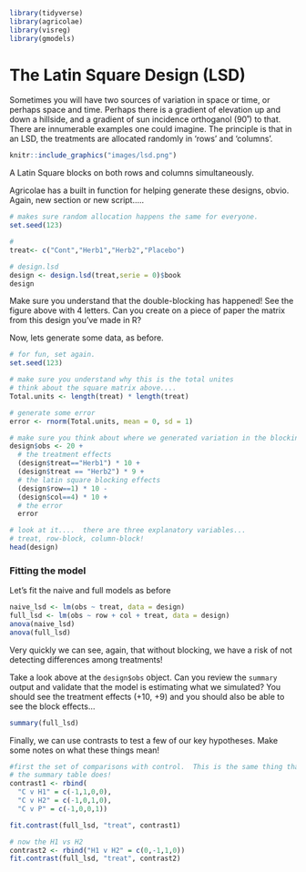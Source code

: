 ```r
library(tidyverse)
library(agricolae)
library(visreg)
library(gmodels)
```

# The Latin Square Design (LSD)

Sometimes you will have two sources of variation in space or time, or perhaps space and time.  Perhaps there is a gradient of elevation up and down a hillside, and a gradient of sun incidence orthoganol (90˚) to that.  There are innumerable examples one could imagine.  The principle is that in an LSD, the treatments are allocated randomly in 'rows' and 'columns'.

```r
knitr::include_graphics("images/lsd.png")
```

A Latin Square blocks on both rows and columns simultaneously. 

Agricolae has a built in function for helping generate these designs, obvio.  Again, new section or new script.....

```r
# makes sure random allocation happens the same for everyone.
set.seed(123)

#
treat<- c("Cont","Herb1","Herb2","Placebo")

# design.lsd
design <- design.lsd(treat,serie = 0)$book
design
```

Make sure you understand that the double-blocking has happened!  See the figure above with 4 letters.  Can you create on a piece of paper the matrix from this design you've made in R?

Now, lets generate some data, as before.

```r
# for fun, set again.
set.seed(123)

# make sure you understand why this is the total unites
# think about the square matrix above....
Total.units <- length(treat) * length(treat)

# generate some error
error <- rnorm(Total.units, mean = 0, sd = 1)

# make sure you think about where we generated variation in the blocking!
design$obs <- 20 + 
  # the treatment effects
  (design$treat=="Herb1") * 10 + 
  (design$treat == "Herb2") * 9 + 				
  # the latin square blocking effects
  (design$row==1) * 10 - 
  (design$col==4) * 10 + 
  # the error
  error

# look at it....  there are three explanatory variables... 
# treat, row-block, column-block!
head(design)
```

### Fitting the model

Let's fit the naive and full models as before

```r
naive_lsd <- lm(obs ~ treat, data = design)
full_lsd <- lm(obs ~ row + col + treat, data = design)
anova(naive_lsd)
anova(full_lsd)
```

Very quickly we can see, again, that without blocking, we have a risk of not detecting differences among treatments!

Take a look above at the `design$obs` object.  Can you review the `summary` output and validate that the model is estimating what we simulated?  You should see the treatment effects (+10, +9) and you should also be able to see the block effects...

```r
summary(full_lsd)
```

Finally, we can use contrasts to test a few of our key hypotheses.  Make some notes on what these things mean!

```r
#first the set of comparisons with control.  This is the same thing that 
# the summary table does!
contrast1 <- rbind(
  "C v H1" = c(-1,1,0,0),
  "C v H2" = c(-1,0,1,0),
  "C v P" = c(-1,0,0,1))

fit.contrast(full_lsd, "treat", contrast1)

# now the H1 vs H2
contrast2 <- rbind("H1 v H2" = c(0,-1,1,0))
fit.contrast(full_lsd, "treat", contrast2)
```

